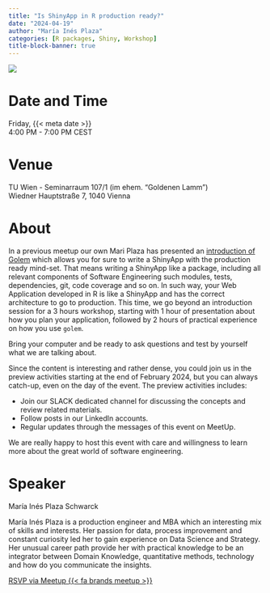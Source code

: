 ```yaml
---
title: "Is ShinyApp in R production ready?"
date: "2024-04-19"
author: "María Inés Plaza"
categories: [R packages, Shiny, Workshop]
title-block-banner: true
---
```


![](202404.png){fig-alt="Flyer for the R-Ladies Vienna April 2024 event. All information described is available in the main text below."}

# Date and Time

Friday, {{< meta date >}}  
4:00 PM - 7:00 PM CEST

# Venue

TU Wien - Seminarraum 107/1 (im ehem. "Goldenen Lamm")  
Wiedner Hauptstraße 7, 1040 Vienna

# About

In a previous meetup our own Mari Plaza has presented an <a href="../202212/index.qmd" target="_blank" rel="noopener">introduction of Golem</a> which allows you for sure to write a ShinyApp with the production ready mind-set. That means writing a ShinyApp like a package, including all relevant components of Software Engineering such modules, tests, dependencies, git, code coverage and so on. In such way, your Web Application developed in R is like a ShinyApp and has the correct architecture to go to production. This time, we go beyond an introduction session for a 3 hours workshop, starting with 1 hour of presentation about how you plan your application, followed by 2 hours of practical experience on how you use `golem`.

Bring your computer and be ready to ask questions and test by yourself what we are talking about.

Since the content is interesting and rather dense, you could join us in the preview activities starting at the end of February 2024, but you can always catch-up, even on the day of the event. The preview activities includes:

- Join our SLACK dedicated channel for discussing the concepts and review related materials.
- Follow posts in our LinkedIn accounts. 
- Regular updates through the messages of this event on MeetUp.

We are really happy to host this event with care and willingness to learn more about the great world of software engineering.

# Speaker

María Inés Plaza Schwarck

María Inés Plaza is a production engineer and MBA which an interesting mix of skills and interests. Her passion for data, process improvement and constant curiosity led her to gain experience on Data Science and Strategy. Her unusual career path provide her with practical knowledge to be an integrator between Domain Knowledge, quantitative methods, technology and how do you communicate the insights.

[RSVP via Meetup {{< fa brands meetup >}}](https://www.meetup.com/rladies-vienna/events/299357461){.btn .btn-outline-primary .rsvp}
